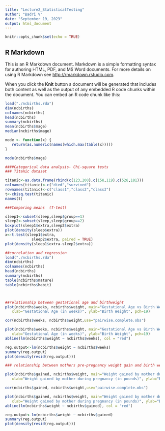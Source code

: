 ---
title: "Lecture2_StatisticalTesting"
author: "Badri V"
date: "September 19, 2023"
output: html_document
---

```{r setup, include=FALSE}
knitr::opts_chunk$set(echo = TRUE)
```

## R Markdown

This is an R Markdown document. Markdown is a simple formatting syntax for authoring HTML, PDF, and MS Word documents. For more details on using R Markdown see <http://rmarkdown.rstudio.com>.

When you click the **Knit** button a document will be generated that includes both content as well as the output of any embedded R code chunks within the document. You can embed an R code chunk like this:
```{r}
load("./ncbirths.rda")
dim(ncbirths)
colnames(ncbirths)
head(ncbirths)
summary(ncbirths)
mean(ncbirths$mage)
median(ncbirths$mage)

mode <- function(x) {
   return(as.numeric(names(which.max(table(x)))))
}

mode(ncbirths$mage)
```


```{r}
####Categorical data analysis- Chi-square tests
### Titanic dataset

titanic<-as.data.frame(rbind(c(123,200),c(158,119),c(528,181)))
colnames(titanic)<-c("died","survived")
rownames(titanic)<-c("class1","class2","class3")
t<-chisq.test(titanic)
names(t)
```

```{r}
###Comparing means  (T-test)

sleep1<-subset(sleep,sleep$group==1)
sleep2<-subset(sleep,sleep$group==2)
boxplot(sleep1$extra,sleep2$extra)
plot(density(sleep$extra))
x<-t.test(sleep1$extra,
            sleep2$extra, paired = TRUE)
plot(density(sleep1$extra-sleep2$extra))

```
```{r}
##correlation and regression
load("./ncbirths.rda")
dim(ncbirths)
colnames(ncbirths)
head(ncbirths)
summary(ncbirths)
table(ncbirths$mature)
table(ncbirths$habit)



##relationship between gestational age and birthweight
plot(ncbirths$weeks, ncbirths$weight, main="Gestational Age vs Birth Weight",
   xlab="Gestational Age (in weeks)", ylab="Birth Weight", pch=19)

cor(ncbirths$weeks, ncbirths$weight,use="pairwise.complete.obs")

plot(ncbirths$weeks, ncbirths$weight, main="Gestational Age vs Birth Weight",
   xlab="Gestational Age (in weeks)", ylab="Birth Weight", pch=19)
abline(lm(ncbirths$weight ~ ncbirths$weeks), col = "red")

reg.output<-lm(ncbirths$weight ~ ncbirths$weeks)
summary(reg.output)
plot(density(resid(reg.output)))
```

```{r}
### relationship between mothers pre-pregnancy weight gain and birth weight 

plot(ncbirths$gained, ncbirths$weight, main="Weight gained by mother during pregnancy vs Birth Weight",
   xlab="Weight gained by mother during pregnancy (in pounds)", ylab="Birth Weight", pch=19)

cor(ncbirths$gained, ncbirths$weight,use="pairwise.complete.obs")

plot(ncbirths$gained, ncbirths$weight, main="Weight gained by mother during pregnancy vs Birth Weight",
   xlab="Weight gained by mother during pregnancy (in pounds)", ylab="Birth Weight", pch=19)
abline(lm(ncbirths$weight ~ ncbirths$gained), col = "red")

reg.output<-lm(ncbirths$weight ~ ncbirths$gained)
summary(reg.output)
plot(density(resid(reg.output)))


```



